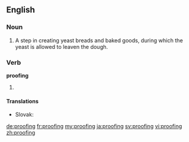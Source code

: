 ==English==

===Noun===
{{wikipedia|proofing (baking technique)}}
{{en-noun|~}}

# A step in creating yeast breads and baked goods, during which the yeast is allowed to leaven the dough.

===Verb===
'''proofing'''

# {{present participle of|proof}}

====Translations====
{{trans-top|to leaven the dough}}
* Slovak: {{t|sk|kysnutie}}
{{trans-bottom}}

[[de:proofing]]
[[fr:proofing]]
[[my:proofing]]
[[ja:proofing]]
[[sv:proofing]]
[[vi:proofing]]
[[zh:proofing]]